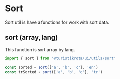 
<Meta title='Utils/Sort' />

# Sort

Sort util is have a functions for work with sort data.

## sort (array, lang)

This function is sort array by lang.

```js
import { sort } from '@turistikrota/ui/utils/sort'

const sorted = sort(['a', 'b', 'c'], 'en')
const trSorted = sort(['a', 'b', 'c'], 'tr')
```
